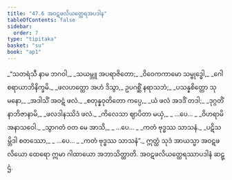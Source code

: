 ```yaml
---
title: "47.6 အဝဋဖလိယတ္ထေရအပဒါန"
tableOfContents: false
sidebar:
  order: 7
type: "tipitaka"
basket: "su"
book: "ap1"
---
```



<DynamicBreadcrumb />

<Division number="26" book="ap1">

<Paragraph number="6005" type="verses" book="ap1">
_“သတရံသီ နာမ ဘဂဝါ,_  
_သယမ္ဘူ အပရာဇိတော;_  
_ဝိဝေကကာမော သမ္ဗုဒ္ဓေါ,_  
_ဂေါစရာယာဘိနိက္ခမိ._  

</Paragraph>

</Division>
<Division number="27" book="ap1">

<Paragraph number="6006" type="verses" book="ap1">
_ဖလဟတ္ထော အဟံ ဒိသွာ,_  
ဥပဂစ္ဆိံ နရာသဘံ;_  
_ပသန္နစိတ္တော သုမနော,_  
_အဒါသိံ အဝဋံ ဖလံ._  

</Paragraph>

</Division>
<Division number="28" book="ap1">

<Paragraph number="6007" type="verses" book="ap1">
_စတုန္နဝုတိတော ကပ္ပေ,_  
_ယံ ဖလံ အဒဒိံ တဒါ;_  
_ဒုဂ္ဂတိံ နာဘိဇာနာမိ,_  
_ဖလဒါနဿိဒံ ဖလံ._  

</Paragraph>

</Division>
<Division number="29" book="ap1">

<Paragraph number="6008" type="verses" book="ap1">
_ကိလေသာ ဈာပိတာ မယှံ,_  
_ …ပေ… _  
_ဝိဟရာမိ အနာသဝေါ._  

</Paragraph>

</Division>
<Division number="30" book="ap1">

<Paragraph number="6009" type="verses" book="ap1">
_သွာဂတံ ဝတ မေ အာသိ,_  
_ …ပေ… _  
_ကတံ ဗုဒ္ဓဿ သာသနံ._  

</Paragraph>

</Division>
<Division number="31" book="ap1">

<Paragraph number="6010" type="verses" book="ap1">
_ပဋိသမ္ဘိဒါ စတဿော,_  
_ …ပေ… _  
_ကတံ ဗုဒ္ဓဿ သာသနံ”._  

</Paragraph>

<Paragraph number="6011" book="ap1">
ဣတ္ထံ သုဒံ အာယသ္မာ အဝဋဖလိယော ထေရော ဣမာ ဂါထာယော အဘာသိတ္ထာတိ.

</Paragraph>
</Division>

<Paragraph number="6012" type="center" book="ap1">
အဝဋဖလိယတ္ထေရဿာပဒါနံ ဆဋ္ဌံ.
</Paragraph>